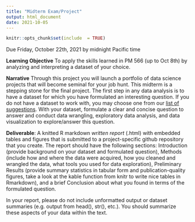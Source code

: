 ```yaml
---
title: "Midterm Exam/Project"
output: html_document
date: 2021-10-05
---
```


```r
knitr::opts_chunk$set(include  = TRUE)
```

Due Friday, October 22th, 2021 by midnight Pacific time

**Learning Objective** To apply the skills learned in PM 566 (up to Oct 8th) by analyzing and interpreting a dataset of your choice.

**Narrative** Through this project you will launch a portfolio of data science projects that will become seminal for your job hunt. This midterm is a stepping stone for the final project.
The first step in any data analysis is to have a dataset for which you have formulated an interesting question. If you do not have a dataset to work with, you may choose one from our [list of suggestions](reference/#data). With your dataset, formulate a clear and concise question to answer and conduct data wrangling, exploratory data analysis, and data visualization to explore/answer this question.

**Deliverable**: A knitted R markdown *written report*  (.html) with embedded tables and figures that is submitted to a project-specific github repository that you create. The report should have the following sections: Introduction (provide background on your dataset and formulated question), Methods (include how and where the data were acquired, how you cleaned and wrangled the data, what tools you used for data exploration), Preliminary Results (provide summary statistics in tabular form and publication-quality figures, take a look at the kable function from knitr to write nice tables in Rmarkdown), and a brief Conclusion about what you found in terms of the formulated question.

In your report, please do not include unformatted output or dataset summaries (e.g. output from head(), str(), etc.). You should summarize these aspects of your data within the text.

